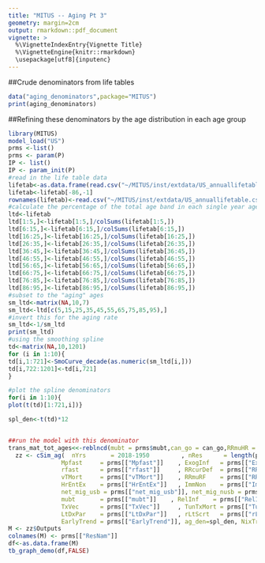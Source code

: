 ```yaml
---
title: "MITUS -- Aging Pt 3"
geometry: margin=2cm
output: rmarkdown::pdf_document
vignette: >
  %\VignetteIndexEntry{Vignette Title}
  %\VignetteEngine{knitr::rmarkdown}
  \usepackage[utf8]{inputenc}
---
```


##Crude denominators from life tables 
```r
data("aging_denominators",package="MITUS")
print(aging_denominators)
```

##Refining these denominators by the age distribution in each age group

```r
library(MITUS)
model_load("US")
prms <-list()
prms <- param(P)
IP <- list()
IP <- param_init(P)
#read in the life table data
lifetab<-as.data.frame(read.csv("~/MITUS/inst/extdata/US_annuallifetable.csv")[,])
lifetab<-lifetab[-86,-1]
rownames(lifetab)<-read.csv("~/MITUS/inst/extdata/US_annuallifetable.csv")[-86,1]
#calculate the percentage of the total age band in each single year age 
ltd<-lifetab
ltd[1:5,]<-lifetab[1:5,]/colSums(lifetab[1:5,])
ltd[6:15,]<-lifetab[6:15,]/colSums(lifetab[6:15,])
ltd[16:25,]<-lifetab[16:25,]/colSums(lifetab[16:25,])
ltd[26:35,]<-lifetab[26:35,]/colSums(lifetab[26:35,])
ltd[36:45,]<-lifetab[36:45,]/colSums(lifetab[36:45,])
ltd[46:55,]<-lifetab[46:55,]/colSums(lifetab[46:55,])
ltd[56:65,]<-lifetab[56:65,]/colSums(lifetab[56:65,])
ltd[66:75,]<-lifetab[66:75,]/colSums(lifetab[66:75,])
ltd[76:85,]<-lifetab[76:85,]/colSums(lifetab[76:85,])
ltd[86:95,]<-lifetab[86:95,]/colSums(lifetab[86:95,])
#subset to the "aging" ages 
sm_ltd<-matrix(NA,10,7)
sm_ltd<-ltd[c(5,15,25,35,45,55,65,75,85,95),]
#invert this for the aging rate
sm_ltd<-1/sm_ltd
print(sm_ltd)
#using the smoothing spline
td<-matrix(NA,10,1201)
for (i in 1:10){
td[i,1:721]<-SmoCurve_decade(as.numeric(sm_ltd[i,]))
td[i,722:1201]<-td[i,721]
}

#plot the spline denominators
for(i in 1:10){
plot(t(td)[1:721,i])}

spl_den<-t(td)*12


##run the model with this denominator 
trans_mat_tot_ages<<-reblncd(mubt = prms$mubt,can_go = can_go,RRmuHR = prms$RRmuHR[2], RRmuRF = prms$RRmuRF, HRdist = HRdist, dist_gen_v=dist_gen_v, adj_fact=prms[["adj_fact"]])
  zz <- cSim_ag(  nYrs       = 2018-1950         , nRes      = length(prms[["ResNam"]])  , rDxt     = prms[["rDxt"]]  , TxQualt    = prms[["TxQualt"]]   , InitPop  = prms[["InitPop"]],
               Mpfast     = prms[["Mpfast"]]    , ExogInf   = prms[["ExogInf"]]       , MpfastPI = prms[["MpfastPI"]], Mrslow     = prms[["Mrslow"]]    , rrSlowFB = prms[["rrSlowFB"]]  ,
               rfast      = prms[["rfast"]]     , RRcurDef  = prms[["RRcurDef"]]      , rSlfCur  = prms[["rSlfCur"]] , p_HR       = prms[["p_HR"]]      , dist_gen = prms[["dist_gen"]]    ,
               vTMort     = prms[["vTMort"]]    , RRmuRF    = prms[["RRmuRF"]]        , RRmuHR   = prms[["RRmuHR"]]  , Birthst  = prms[["Birthst"]]    ,
               HrEntEx    = prms[["HrEntEx"]]   , ImmNon    = prms[["ImmNon"]]        , ImmLat   = prms[["ImmLat" ]] , ImmAct     = prms[["ImmAct"]]    , ImmFst   = prms[["ImmFst" ]]    ,
               net_mig_usb = prms[["net_mig_usb"]], net_mig_nusb = prms[["net_mig_nusb"]],
               mubt       = prms[["mubt"]]    , RelInf    = prms[["RelInf"]]        , RelInfRg = prms[["RelInfRg"]], Vmix       = prms[["Vmix"]]      , rEmmigFB = prms [["rEmmigFB"]]  ,
               TxVec      = prms[["TxVec"]]     , TunTxMort = prms[["TunTxMort"]]     , rDeft    = prms[["rDeft"]]   , pReTx      = prms[["pReTx"]]     , LtTxPar  = prms[["LtTxPar"]]    ,
               LtDxPar    = prms[["LtDxPar"]]   , rLtScrt   = prms[["rLtScrt"]]       , RRdxAge  = prms[["RRdxAge"]] , rRecov     = prms[["rRecov"]]    , pImmScen = prms[["pImmScen"]]   ,
               EarlyTrend = prms[["EarlyTrend"]], ag_den=spl_den, NixTrans = IP[["NixTrans"]],   trans_mat_tot_ages = trans_mat_tot_ages)
M <- zz$Outputs
colnames(M) <- prms[["ResNam"]]
df<-as.data.frame(M)
tb_graph_demo(df,FALSE)
```
